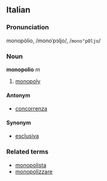 ==Italian==
===Pronunciation===
monopòlio, /monoˈpɔljo/, /<tt>mono"pOljo</tt>/
===Noun===
'''monopolio''' ''m''

# [[monopoly]]

====Antonym====
*[[concorrenza]]

====Synonym====
*[[esclusiva]]

===Related terms===
*[[monopolista]]
*[[monopolizzare]]